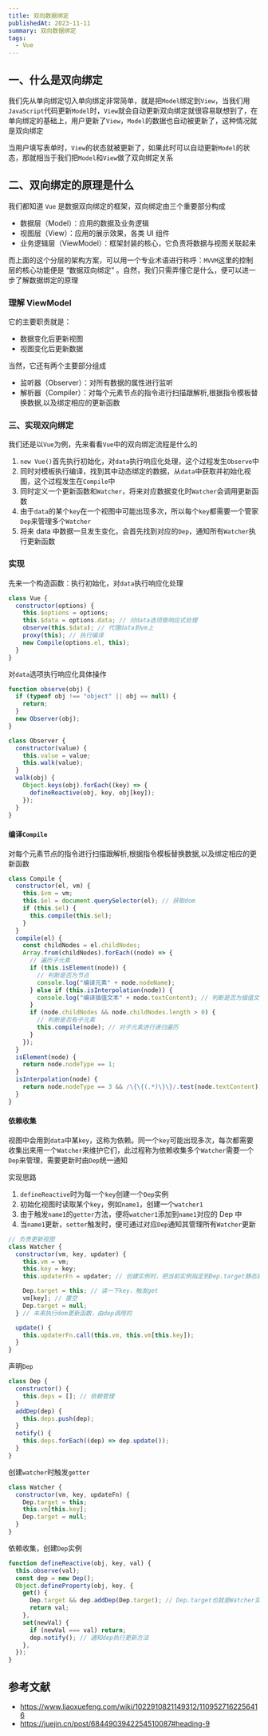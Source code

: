 ```yaml
---
title: 双向数据绑定
publishedAt: 2023-11-11
summary: 双向数据绑定
tags:
  - Vue
---
```


## 一、什么是双向绑定

我们先从单向绑定切入单向绑定非常简单，就是把`Model`绑定到`View`，当我们用`JavaScript`代码更新`Model`时，`View`就会自动更新双向绑定就很容易联想到了，在单向绑定的基础上，用户更新了`View`，`Model`的数据也自动被更新了，这种情况就是双向绑定

当用户填写表单时，`View`的状态就被更新了，如果此时可以自动更新`Model`的状态，那就相当于我们把`Model`和`View`做了双向绑定关系

## 二、双向绑定的原理是什么

我们都知道 `Vue` 是数据双向绑定的框架，双向绑定由三个重要部分构成

- 数据层（Model）：应用的数据及业务逻辑
- 视图层（View）：应用的展示效果，各类 UI 组件
- 业务逻辑层（ViewModel）：框架封装的核心，它负责将数据与视图关联起来

而上面的这个分层的架构方案，可以用一个专业术语进行称呼：`MVVM`这里的控制层的核心功能便是 “数据双向绑定” 。自然，我们只需弄懂它是什么，便可以进一步了解数据绑定的原理

### 理解 ViewModel

它的主要职责就是：

- 数据变化后更新视图
- 视图变化后更新数据

当然，它还有两个主要部分组成

- 监听器（Observer）：对所有数据的属性进行监听
- 解析器（Compiler）：对每个元素节点的指令进行扫描跟解析,根据指令模板替换数据,以及绑定相应的更新函数

### 三、实现双向绑定

我们还是以`Vue`为例，先来看看`Vue`中的双向绑定流程是什么的

1.  `new Vue()`首先执行初始化，对`data`执行响应化处理，这个过程发生`Observe`中
2.  同时对模板执行编译，找到其中动态绑定的数据，从`data`中获取并初始化视图，这个过程发生在`Compile`中
3.  同时定义⼀个更新函数和`Watcher`，将来对应数据变化时`Watcher`会调用更新函数
4.  由于`data`的某个`key`在⼀个视图中可能出现多次，所以每个`key`都需要⼀个管家`Dep`来管理多个`Watcher`
5.  将来 data 中数据⼀旦发生变化，会首先找到对应的`Dep`，通知所有`Watcher`执行更新函数

### 实现

先来一个构造函数：执行初始化，对`data`执行响应化处理

```js
class Vue {
  constructor(options) {
    this.$options = options;
    this.$data = options.data; // 对data选项做响应式处理
    observe(this.$data); // 代理data到vm上
    proxy(this); // 执行编译
    new Compile(options.el, this);
  }
}
```

对`data`选项执行响应化具体操作

```js
function observe(obj) {
  if (typeof obj !== "object" || obj == null) {
    return;
  }
  new Observer(obj);
}

class Observer {
  constructor(value) {
    this.value = value;
    this.walk(value);
  }
  walk(obj) {
    Object.keys(obj).forEach((key) => {
      defineReactive(obj, key, obj[key]);
    });
  }
}
```

#### 编译`Compile`

对每个元素节点的指令进行扫描跟解析,根据指令模板替换数据,以及绑定相应的更新函数

```js
class Compile {
  constructor(el, vm) {
    this.$vm = vm;
    this.$el = document.querySelector(el); // 获取dom
    if (this.$el) {
      this.compile(this.$el);
    }
  }
  compile(el) {
    const childNodes = el.childNodes;
    Array.from(childNodes).forEach((node) => {
      // 遍历子元素
      if (this.isElement(node)) {
        // 判断是否为节点
        console.log("编译元素" + node.nodeName);
      } else if (this.isInterpolation(node)) {
        console.log("编译插值⽂本" + node.textContent); // 判断是否为插值文本 {{}}
      }
      if (node.childNodes && node.childNodes.length > 0) {
        // 判断是否有子元素
        this.compile(node); // 对子元素进行递归遍历
      }
    });
  }
  isElement(node) {
    return node.nodeType == 1;
  }
  isInterpolation(node) {
    return node.nodeType == 3 && /\{\{(.*)\}\}/.test(node.textContent);
  }
}
```

#### 依赖收集

视图中会用到`data`中某`key`，这称为依赖。同⼀个`key`可能出现多次，每次都需要收集出来用⼀个`Watcher`来维护它们，此过程称为依赖收集多个`Watcher`需要⼀个`Dep`来管理，需要更新时由`Dep`统⼀通知

实现思路

1.  `defineReactive`时为每⼀个`key`创建⼀个`Dep`实例
2.  初始化视图时读取某个`key`，例如`name1`，创建⼀个`watcher1`
3.  由于触发`name1`的`getter`方法，便将`watcher1`添加到`name1`对应的 Dep 中
4.  当`name1`更新，`setter`触发时，便可通过对应`Dep`通知其管理所有`Watcher`更新

```js
// 负责更新视图
class Watcher {
  constructor(vm, key, updater) {
    this.vm = vm;
    this.key = key;
    this.updaterFn = updater; // 创建实例时，把当前实例指定到Dep.target静态属性上

    Dep.target = this; // 读一下key，触发get
    vm[key]; // 置空
    Dep.target = null;
  } // 未来执行dom更新函数，由dep调用的

  update() {
    this.updaterFn.call(this.vm, this.vm[this.key]);
  }
}
```

声明`Dep`

```js
class Dep {
  constructor() {
    this.deps = []; // 依赖管理
  }
  addDep(dep) {
    this.deps.push(dep);
  }
  notify() {
    this.deps.forEach((dep) => dep.update());
  }
}
```

创建`watcher`时触发`getter`

```js
class Watcher {
  constructor(vm, key, updateFn) {
    Dep.target = this;
    this.vm[this.key];
    Dep.target = null;
  }
}
```

依赖收集，创建`Dep`实例

```js
function defineReactive(obj, key, val) {
  this.observe(val);
  const dep = new Dep();
  Object.defineProperty(obj, key, {
    get() {
      Dep.target && dep.addDep(Dep.target); // Dep.target也就是Watcher实例
      return val;
    },
    set(newVal) {
      if (newVal === val) return;
      dep.notify(); // 通知dep执行更新方法
    },
  });
}
```

## 参考文献

- https://www.liaoxuefeng.com/wiki/1022910821149312/1109527162256416
- https://juejin.cn/post/6844903942254510087#heading-9
